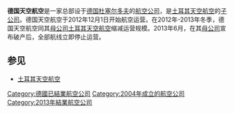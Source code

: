 {{Otheruses|other=其他條目說明|天空航空}}
{{unreferenced|time=2016-09-03T02:18:53+00:00}}
{{Infobox airline
| airline        = 德国天空航空 <br> German Sky Airlines
| logo           = Sky Airlines Wordart.svg
| logo_size      = 
| fleet_size     = 2
| destinations   =
| IATA           = -
| ICAO           = GHY
| callsign       = GERMAN SKY
| parent         = Kayi Group
| company_slogan = 天空中的笑容
| founded        = 2004年
| commenced      = 2010年
| ceased         = 2013年
| headquarters   = {{DEU}}[[杜塞尔多夫|杜塞尔多夫]]
| key_people     =
| hubs           = [[杜塞尔多夫机场|杜塞尔多夫机场]]
| secondary_hubs =
| focus_cities   = 
| frequent_flyer = Miles&Sky
| lounge         = 
| alliance       = 
| subsidiaries   =
| website        =
}}

'''德国天空航空'''是一家总部设于[[德国|德国]][[杜塞尔多夫|杜塞尔多夫]]的[[航空公司|航空公司]]，是[[土耳其天空航空|土耳其天空航空]]的[[子公司|子公司]]。德国天空航空于2012年12月1日开始航空运营。在2012年-2013年冬季，德国天空航空同其[[母公司|母公司]][[土耳其天空航空|土耳其天空航空]]缩减运营规模。2013年6月，在其[[母公司|母公司]]宣布破产后，全部航线立即停止运营。

==参见==
* [[土耳其天空航空|土耳其天空航空]]

[[Category:德國已結業航空公司|Category:德國已結業航空公司]]
[[Category:2004年成立的航空公司|Category:2004年成立的航空公司]]
[[Category:2013年結業航空公司|Category:2013年結業航空公司]]